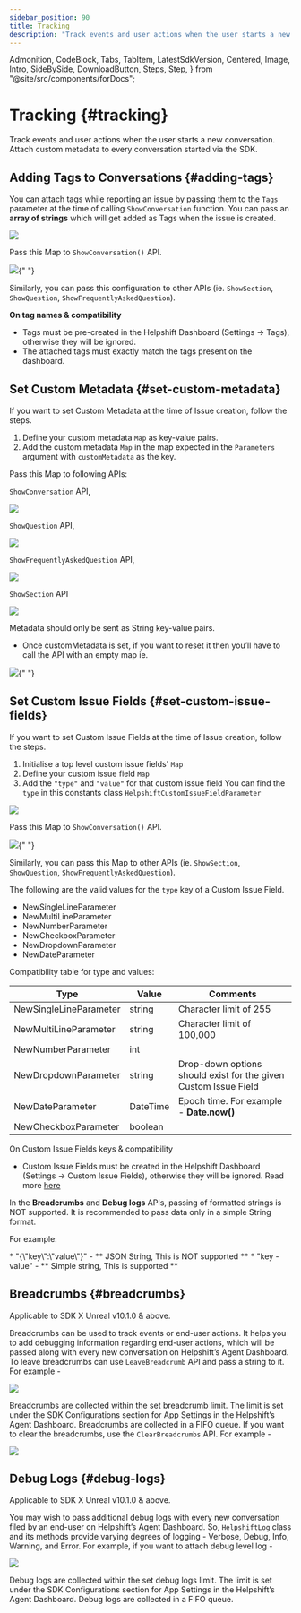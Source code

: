 ```yaml
---
sidebar_position: 90
title: Tracking
description: "Track events and user actions when the user starts a new conversation.Attach custom metadata to every conversation started via the SDK."
---
```


  Admonition,
  CodeBlock,
  Tabs,
  TabItem,
  LatestSdkVersion,
  Centered,
  Image,
  Intro,
  SideBySide,
  DownloadButton,
  Steps,
  Step,
} from "@site/src/components/forDocs";

# Tracking {#tracking}

<Intro>

Track events and user actions when the user starts a new conversation.
Attach custom metadata to every conversation started via the SDK.

</Intro>

## Adding Tags to Conversations {#adding-tags}

You can attach tags while reporting an issue by passing them to the `Tags` parameter at the time of calling `ShowConversation` function. You can pass an **array of strings** which will get added as Tags when the issue is created.

<Centered width="full">

![](/static/books/unreal/tags.png)

</Centered>

Pass this Map to `ShowConversation()` API.

<Image src="/static/books/unreal/complete_show_conv.png" width="full" />{" "}

Similarly, you can pass this configuration to other APIs (ie. `ShowSection`, `ShowQuestion`, `ShowFrequentlyAskedQuestion`).

<Admonition type="info" title="Note">

**On tag names & compatibility**

- Tags must be pre-created in the Helpshift Dashboard (Settings → Tags), otherwise they will be ignored.
- The attached tags must exactly match the tags present on the dashboard.

</Admonition>

## Set Custom Metadata {#set-custom-metadata}

If you want to set Custom Metadata at the time of Issue creation, follow the steps.

1. Define your custom metadata `Map` as key-value pairs.
2. Add the custom metadata `Map` in the map expected in the `Parameters` argument with `customMetadata` as the key.

Pass this Map to following APIs:

`ShowConversation` API,

<Centered width="full">

![](/static/books/unreal/custom_metadata_show_conversation.png)

</Centered>

`ShowQuestion` API,

<Centered width="full">

![](/static/books/unreal/custom_metadata_show_question.png)

</Centered>

`ShowFrequentlyAskedQuestion` API,

<Centered width="full">

![](/static/books/unreal/custom_metadata_show_faqs.png)

</Centered>

`ShowSection` API

<Centered width="full">

![](/static/books/unreal/custom_metadata_show_section.png)

</Centered>

<Admonition type="info" title="Note">

Metadata should only be sent as String key-value pairs.

- Once customMetadata is set, if you want to reset it then you’ll have to call the API with an empty map ie.

<Image
  src="/static/books/unreal/custom_metadata_show_conversation_empty.png"
  width="full"
/>{" "}

</Admonition>

## Set Custom Issue Fields {#set-custom-issue-fields}

If you want to set Custom Issue Fields at the time of Issue creation, follow the steps.

1. Initialise a top level custom issue fields' `Map`
2. Define your custom issue field `Map`
3. Add the `"type"` and `"value"` for that custom issue field
   You can find the `type` in this constants class `HelpshiftCustomIssueFieldParameter`

<Centered width="full">

![](/static/books/unreal/cifs.png)

</Centered>

Pass this Map to `ShowConversation()` API.

<Image src="/static/books/unreal/complete_show_conv.png" width="full" />{" "}

Similarly, you can pass this Map to other APIs (ie. `ShowSection`, `ShowQuestion`, `ShowFrequentlyAskedQuestion`).

The following are the valid values for the `type` key of a Custom Issue Field.

- NewSingleLineParameter
- NewMultiLineParameter
- NewNumberParameter
- NewCheckboxParameter
- NewDropdownParameter
- NewDateParameter

Compatibility table for type and values:

| Type                   | Value    | Comments                                                        |
| ---------------------- | -------- | --------------------------------------------------------------- |
| NewSingleLineParameter | string   | Character limit of 255                                          |
| NewMultiLineParameter  | string   | Character limit of 100,000                                      |
| NewNumberParameter     | int      |                                                                 |
| NewDropdownParameter   | string   | Drop-down options should exist for the given Custom Issue Field |
| NewDateParameter       | DateTime | Epoch time. For example - **Date.now()**                        |
| NewCheckboxParameter   | boolean  |                                                                 |

<Admonition type="info" title="Note">

On Custom Issue Fields keys & compatibility

- Custom Issue Fields must be created in the Helpshift Dashboard (Settings → Custom Issue Fields), otherwise they will be ignored. Read more [here](https://support.helpshift.com/kb/article/custom-issue-fields/)

</Admonition>

<Admonition type="info" title="Note">

In the **Breadcrumbs** and **Debug logs** APIs, passing of formatted strings is NOT supported. It is recommended to pass data only in a simple String format.

<p className=“m-0”>For example:</p>
* "{\"key\":\"value\"}" - ** JSON String, This is NOT supported **
* "key - value" - ** Simple string, This is supported **

</Admonition>

## Breadcrumbs {#breadcrumbs}

<Admonition type="info" title="Note">

Applicable to SDK X Unreal v10.1.0 & above.

</Admonition>

Breadcrumbs can be used to track events or end-user actions. It helps you to add debugging information regarding end-user actions, which will be passed along with every new conversation on Helpshift’s Agent Dashboard. To leave breadcrumbs can use `LeaveBreadcrumb` API and pass a string to it. For example -

<Centered width="full">

![](/static/books/unreal/leave_breadcrumb.png)

</Centered>

Breadcrumbs are collected within the set breadcrumb limit. The limit is set under the SDK Configurations section for App Settings in the Helpshift’s Agent Dashboard. Breadcrumbs are collected in a FIFO queue. If you want to clear the breadcrumbs, use the `ClearBreadcrumbs` API. For example -

<Centered width="full">

![](/static/books/unreal/clear_breadcrumbs.png)

</Centered>

## Debug Logs {#debug-logs}

<Admonition type="info" title="Note">

Applicable to SDK X Unreal v10.1.0 & above.

</Admonition>

You may wish to pass additional debug logs with every new conversation filed by an end-user on Helpshift’s Agent Dashboard. So, `HelpshiftLog` class and its methods provide varying degrees of logging - Verbose, Debug, Info, Warning, and Error. For example, if you want to attach debug level log -

<Centered width="full">

![](/static/books/unreal/add_debug_log.png)

</Centered>

Debug logs are collected within the set debug logs limit. The limit is set under the SDK Configurations section for App Settings in the Helpshift’s Agent Dashboard. Debug logs are collected in a FIFO queue.
